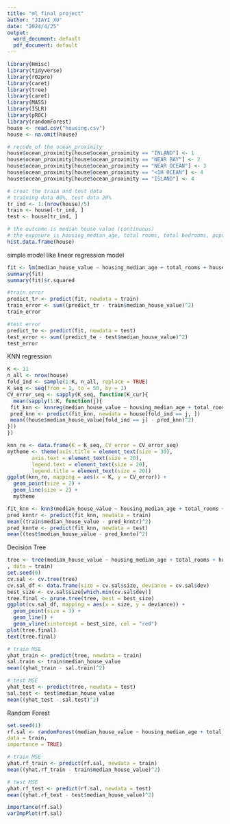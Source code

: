---
title: "ml final project"
author: "JIAYI XU"
date: "2024/4/25"
output:
  word_document: default
  pdf_document: default
---

```{r}
library(Hmisc)
library(tidyverse)
library(r02pro)
library(caret)
library(tree)
library(caret)
library(MASS)
library(ISLR)
library(pROC)
library(randomForest)
house <- read.csv("housing.csv")
house <- na.omit(house)

# recode of the ocean_proximity
house$ocean_proximity[house$ocean_proximity == "INLAND"] <- 1
house$ocean_proximity[house$ocean_proximity == "NEAR BAY"] <- 2
house$ocean_proximity[house$ocean_proximity == "NEAR OCEAN"] <- 3
house$ocean_proximity[house$ocean_proximity == "<1H OCEAN"] <- 4
house$ocean_proximity[house$ocean_proximity == "ISLAND"] <- 4

# creat the train and test data
# training data 80%, test data 20%
tr_ind <- 1:(nrow(house)/5)
train <- house[-tr_ind, ]
test <- house[tr_ind, ]

# the outcome is median house value (continuous)
# the exposure is housing_median_age, total rooms, total bedrooms, population, median_income, ocean_proximity.
hist.data.frame(house)
```

simple model like linear regression model
```{r}
fit <- lm(median_house_value ~ housing_median_age + total_rooms + households + total_bedrooms + population + median_income + ocean_proximity + longitude + latitude, data = train)
summary(fit)
summary(fit)$r.squared

#train error
predict_tr <- predict(fit, newdata = train)
train_error <- sum((predict_tr - train$median_house_value)^2)
train_error

#test error
predict_te <- predict(fit, newdata = test)
test_error <- sum((predict_te - test$median_house_value)^2)
test_error
```

KNN regression
```{r}
K <- 11
n_all <- nrow(house)
fold_ind <- sample(1:K, n_all, replace = TRUE)
K_seq <- seq(from = 1, to = 50, by = 1)
CV_error_seq <- sapply(K_seq, function(K_cur){
  mean(sapply(1:K, function(j){
 fit_knn <- knnreg(median_house_value ~ housing_median_age + total_rooms + households + total_bedrooms + population + median_income + ocean_proximity + longitude + latitude, data = house[fold_ind != j, ], k = K_cur)
 pred_knn <- predict(fit_knn, newdata = house[fold_ind == j, ])
 mean((house$median_house_value[fold_ind == j] - pred_knn)^2)
}))
})

knn_re <- data.frame(K = K_seq, CV_error = CV_error_seq)
mytheme <- theme(axis.title = element_text(size = 30),
        axis.text = element_text(size = 20),
        legend.text = element_text(size = 20),
        legend.title = element_text(size = 20))
ggplot(knn_re, mapping = aes(x = K, y = CV_error)) +
  geom_point(size = 2) +
  geom_line(size = 2) +
  mytheme
```

```{r}
fit_knn <- knn3(median_house_value ~ housing_median_age + total_rooms + households + total_bedrooms + population + median_income + ocean_proximity + longitude + latitude, data = train, k = 25)
pred_knntr <- predict(fit_knn, newdata = train)
mean((train$median_house_value - pred_knntr)^2)
pred_knnte <- predict(fit_knn, newdata = test)
mean((test$median_house_value - pred_knnte)^2)
```


Decision Tree
```{r}
tree <- tree(median_house_value ~ housing_median_age + total_rooms + households + total_bedrooms + population + median_income + ocean_proximity + longitude + latitude
, data = train)
set.seed(0)
cv.sal <- cv.tree(tree)
cv.sal_df <- data.frame(size = cv.sal$size, deviance = cv.sal$dev)
best_size <- cv.sal$size[which.min(cv.sal$dev)]
tree.final <- prune.tree(tree, best = best_size)
ggplot(cv.sal_df, mapping = aes(x = size, y = deviance)) + 
  geom_point(size = 3) + 
  geom_line() +
  geom_vline(xintercept = best_size, col = "red")
plot(tree.final)
text(tree.final)

# train MSE
yhat_train <- predict(tree, newdata = train)
sal.train <- train$median_house_value
mean((yhat_train - sal.train)^2)

# test MSE
yhat_test <- predict(tree, newdata = test)
sal.test <- test$median_house_value
mean((yhat_test - sal.test)^2)


```

Random Forest
```{r}
set.seed(1)
rf.sal <- randomForest(median_house_value ~ housing_median_age + total_rooms + households + total_bedrooms + population + median_income + ocean_proximity + longitude + latitude,
data = train,
importance = TRUE)

# train MSE
yhat.rf_train <- predict(rf.sal, newdata = train)
mean((yhat.rf_train - train$median_house_value)^2)

# test MSE
yhat.rf_test <- predict(rf.sal, newdata = test)
mean((yhat.rf_test - test$median_house_value)^2)

importance(rf.sal)
varImpPlot(rf.sal)

```
